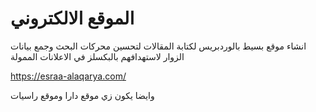 # الموقع الالكتروني

انشاء موقع بسيط بالوردبريس لكتابة المقالات لتحسين
 محركات البحث وجمع بيانات الزوار لاستهدافهم بالبكسلز في الاعلانات الممولة

https://esraa-alaqarya.com/

وايضا يكون زي موقع دارا وموقع راسيات
